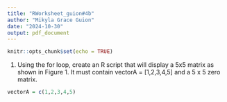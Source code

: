 ```yaml
---
title: "RWorksheet_guion#4b"
author: "Mikyla Grace Guion"
date: "2024-10-30"
output: pdf_document
---
```


```r
knitr::opts_chunk$set(echo = TRUE)
```
1. Using the for loop, create an R script that will display a 5x5 matrix as shown in
Figure 1. It must contain vectorA = [1,2,3,4,5] and a 5 x 5 zero matrix.
```r
vectorA = c(1,2,3,4,5)

```

